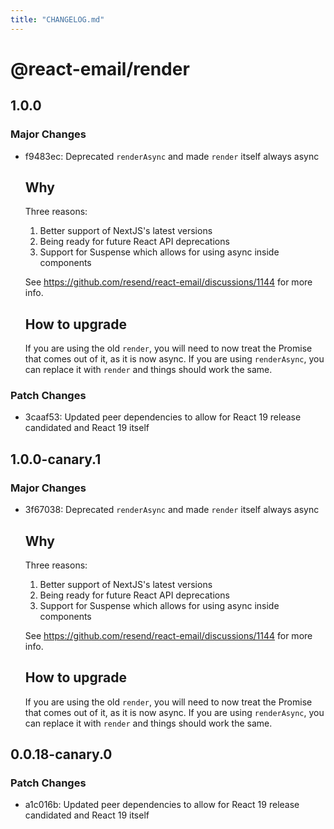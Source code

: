 ```yaml
---
title: "CHANGELOG.md"
---
```


# @react-email/render

## 1.0.0

### Major Changes

- f9483ec: Deprecated `renderAsync` and made `render` itself always async

  ## Why

  Three reasons:

  1. Better support of NextJS's latest versions
  2. Being ready for future React API deprecations
  3. Support for Suspense which allows for using async inside components

  See https://github.com/resend/react-email/discussions/1144 for more info.

  ## How to upgrade

  If you are using the old `render`, you will need to now treat the Promise
  that comes out of it, as it is now async. If you are using `renderAsync`,
  you can replace it with `render` and things should work the same.

### Patch Changes

- 3caaf53: Updated peer dependencies to allow for React 19 release candidated and React 19 itself

## 1.0.0-canary.1

### Major Changes

- 3f67038: Deprecated `renderAsync` and made `render` itself always async

  ## Why

  Three reasons:

  1. Better support of NextJS's latest versions
  2. Being ready for future React API deprecations
  3. Support for Suspense which allows for using async inside components

  See https://github.com/resend/react-email/discussions/1144 for more info.

  ## How to upgrade

  If you are using the old `render`, you will need to now treat the Promise
  that comes out of it, as it is now async. If you are using `renderAsync`,
  you can replace it with `render` and things should work the same.

## 0.0.18-canary.0

### Patch Changes

- a1c016b: Updated peer dependencies to allow for React 19 release candidated and React 19 itself

